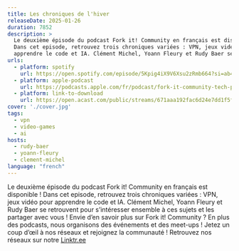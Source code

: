 ```yaml
---
title: Les chroniques de l'hiver
releaseDate: 2025-01-26
duration: 7852
description: >
  Le deuxième épisode du podcast Fork it! Community en français est disponible !
  Dans cet episode, retrouvez trois chroniques variées : VPN, jeux vidéo pour
  apprendre le code et IA. Clément Michel, Yoann Fleury et Rudy Baer se retrouvent pour s’intéresser ensemble à ces sujets et les partager avec vous ! Envie d’en savoir plus sur Fork it! Community ? En plus des podcasts, nous organisons des événements et des meet-ups ! Jetez un coup d’œil à nos réseaux et rejoignez la communauté ! Retrouvez nos réseaux sur notre Linktr.ee
urls:
  - platform: spotify
    url: https://open.spotify.com/episode/5Kpig4iX9V6Xsu2zRmb664?si=ab49243c009e457d
  - platform: apple-podcast
    url: https://podcasts.apple.com/fr/podcast/fork-it-community-tech-podcast-fr/id1776912422?i=1000685510994
  - platform: link-to-download
    url: https://open.acast.com/public/streams/671aaa192fac6d24e7dd1f5f/episodes/67963953ae8b037c9160c193.m4a
cover: './cover.jpg'
tags:
  - vpn
  - video-games
  - ai
hosts:
  - rudy-baer
  - yoann-fleury
  - clement-michel
language: "french"
---
```


Le deuxième épisode du podcast Fork it! Community en français est disponible !
Dans cet episode, retrouvez trois chroniques variées : VPN, jeux vidéo pour
apprendre le code et IA. Clément Michel, Yoann Fleury et Rudy Baer se retrouvent
pour s’intéresser ensemble à ces sujets et les partager avec vous ! Envie d’en
savoir plus sur Fork it! Community ? En plus des podcasts, nous organisons des
événements et des meet-ups ! Jetez un coup d’œil à nos réseaux et rejoignez la
communauté ! Retrouvez nos réseaux sur notre [Linktr.ee](https://linktr.ee/forkit.community)
